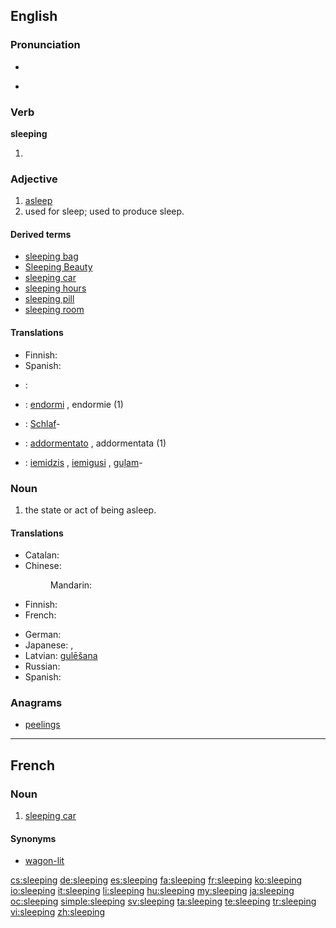 ==English==

===Pronunciation===
* {{audio|en-us-sleeping.ogg|Audio (US)}}

* {{rhymes|iːpɪŋ}}

===Verb===
'''sleeping'''

# {{present participle of|sleep}}

===Adjective===
{{en-adj|-}}

# [[asleep]]
# used for sleep; used to produce sleep.

====Derived terms====
* [[sleeping bag]]
* [[Sleeping Beauty]]
* [[sleeping car]]
* [[sleeping hours]]
* [[sleeping pill]]
* [[sleeping room]]

====Translations====
{{trans-top|asleep}}
* Finnish: {{t-|fi|nukkuva}}
* Spanish: {{t-|es|dormido}}
{{trans-mid}}
{{trans-bottom}}

{{trans-top|used for sleep; used to produce sleep}}
{{trans-mid}}
{{trans-bottom}}

{{checktrans-top}}
* {{ttbc|eo}}: {{t-|eo|dormanta}}
* {{ttbc|fr}}: [[endormi]] {{m}}, endormie {{f}} (1)
* {{ttbc|de}}: [[Schlaf]]- {{qualifier|prefix}}
{{trans-mid}}
* {{ttbc|it}}: [[addormentato]] {{m}}, addormentata {{f}} (1)
* {{ttbc|lv}}: [[iemidzis]] {{m}}, [[iemigusi]] {{f}}, [[guļam]]-
{{trans-bottom}}

===Noun===
{{en-noun|-}}

# the state or act of being asleep.

====Translations====
{{trans-top|state or act of being asleep}}
* Catalan: {{t-|ca|dormint|m}}
* Chinese:
*: Mandarin: {{t|cmn|睡眠|tr=shuìmián|sc=Hani}}
* Finnish: {{t+|fi|nukkuminen}}
* French: {{t|fr|sommeil|m}}
{{trans-mid}}
* German: {{t+|de|Schlaf|m}}
* Japanese: {{t|ja|睡眠|tr=すいみん, suimin|sc=Jpan}}, {{t|ja|眠り|tr=ねむり, nemuri|sc=Jpan}}
* Latvian: [[gulēšana]] {{f}}
* Russian: {{t|ru|сон|m|tr=son|sc=Cyrl}}
* Spanish: {{t-|es|durmiendo|m}}
{{trans-bottom}}

===Anagrams===
* [[peelings]]

----

==French==

===Noun===
{{fr-noun|m}}

# [[sleeping car]]

====Synonyms====
* [[wagon-lit]]

[[cs:sleeping]]
[[de:sleeping]]
[[es:sleeping]]
[[fa:sleeping]]
[[fr:sleeping]]
[[ko:sleeping]]
[[io:sleeping]]
[[it:sleeping]]
[[li:sleeping]]
[[hu:sleeping]]
[[my:sleeping]]
[[ja:sleeping]]
[[oc:sleeping]]
[[simple:sleeping]]
[[sv:sleeping]]
[[ta:sleeping]]
[[te:sleeping]]
[[tr:sleeping]]
[[vi:sleeping]]
[[zh:sleeping]]